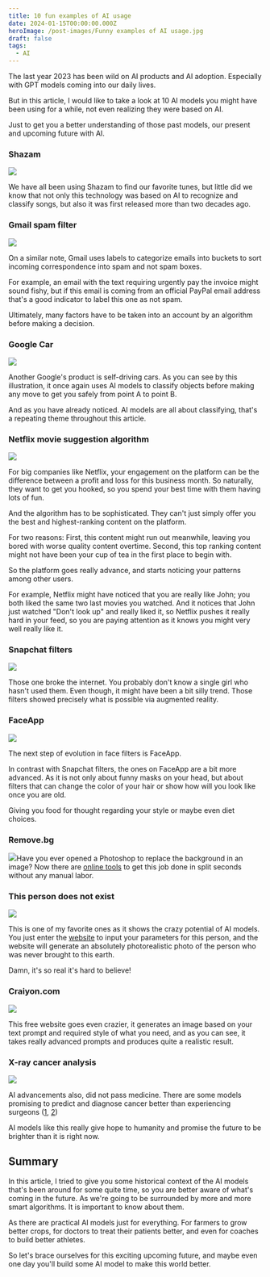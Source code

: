```yaml
---
title: 10 fun examples of AI usage
date: 2024-01-15T00:00:00.000Z
heroImage: /post-images/Funny examples of AI usage.jpg
draft: false
tags:
  - AI
---
```


The last year 2023 has been wild on AI products and AI adoption. Especially with GPT models coming into our daily lives.

But in this article, I would like to take a look at 10 AI models you might have been using for a while, not even realizing they were based on AI.

Just to get you a better understanding of those past models, our present and upcoming future with AI.

### Shazam

![](</post-images/Funny examples of AI usage ILLUSTRATION Shazam.png>)

We have all been using Shazam to find our favorite tunes, but little did we know that not only this technology was based on AI to recognize and classify songs, but also it was first released more than two decades ago.

### Gmail spam filter

![](</post-images/Funny examples of AI usage ILLUSTRATION Gmail.png>)

On a similar note, Gmail uses labels to categorize emails into buckets to sort incoming correspondence into spam and not spam boxes.

For example, an email with the text requiring urgently pay the invoice might sound fishy, but if this email is coming from an official PayPal email address that's a good indicator to label this one as not spam.

Ultimately, many factors have to be taken into an account by an algorithm before making a decision.

### Google Car

![](</post-images/Funny examples of AI usage_ self-driving cars.png>)

Another Google's product is self-driving cars. As you can see by this illustration, it once again uses AI models to classify objects before making any move to get you safely from point A to point B.

And as you have already noticed. AI models are all about classifying, that's a repeating theme throughout this article.

### Netflix movie suggestion algorithm

![](</post-images/Funny examples of AI usage_Netflix.png>)

For big companies like Netflix, your engagement on the platform can be the difference between a profit and loss for this business month. So naturally, they want to get you hooked, so you spend your best time with them having lots of fun.

And the algorithm has to be sophisticated. They can't just simply offer you the best and highest-ranking content on the platform.

For two reasons: First, this content might run out meanwhile, leaving you bored with worse quality content overtime. Second, this top ranking content might not have been your cup of tea in the first place to begin with.

So the platform goes really advance, and starts noticing your patterns among other users.

For example, Netflix might have noticed that you are really like John; you both liked the same two last movies you watched. And it notices that John just watched "Don't look up" and really liked it, so Netflix pushes it really hard in your feed, so you are paying attention as it knows you might very well really like it.

### Snapchat filters

![](</post-images/Funny examples of AI usage_Snapchat.png>)

Those one broke the internet. You probably don't know a single girl who hasn't used them. Even though, it might have been a bit silly trend. Those filters showed precisely what is possible via augmented reality.

### FaceApp

![](</post-images/Funny examples of AI usage_ FaceApp.png>)

The next step of evolution in face filters is FaceApp.

In contrast with Snapchat filters, the ones on FaceApp are a bit more advanced. As it is not only about funny masks on your head, but about filters that can change the color of your hair or show how will you look like once you are old.

Giving you food for thought regarding your style or maybe even diet choices.

### Remove.bg

![](</post-images/Funny examples of AI usage remove.bg.png>)Have you ever opened a Photoshop to replace the background in an image? Now there are [online tools](https://www.remove.bg/) to get this job done in split seconds without any manual labor.

### This person does not exist

![](</post-images/Funny examples of AI usage_ this-person-does-not-exist.png>)

This is one of my favorite ones as it shows the crazy potential of AI models. You just enter the [website](https://this-person-does-not-exist.com/en) to input your parameters for this person, and the website will generate an absolutely photorealistic photo of the person who was never brought to this earth.

Damn, it's so real it's hard to believe!

### Craiyon.com

![](</post-images/Funny examples of AI usage_ AI photo generator.png>)

This free website goes even crazier, it generates an image based on your text prompt and required style of what you need, and as you can see, it takes really advanced prompts and produces quite a realistic result.

### X-ray cancer analysis

![](</post-images/Funny examples of AI usage_  AI tool detecting early lung cancer.png>)

AI advancements also, did not pass medicine. There are some models promising to predict and diagnose cancer better than experiencing surgeons ([1](https://www.theguardian.com/society/2023/apr/30/artificial-intelligence-tool-identify-cancer-ai), [2](https://www.rsna.org/news/2023/june/ai-improves-lung-cancer-detection))

AI models like this really give hope to humanity and promise the future to be brighter than it is right now.

## Summary

In this article, I tried to give you some historical context of the AI models that's been  around for some quite time, so you are better aware of what's coming in the future. As we're going to be surrounded by more and more smart algorithms. It is important to know about them.

As there are practical AI models just for everything. For farmers to grow better crops, for doctors to treat their patients better, and even for coaches to build better athletes.

So let's brace ourselves for this exciting upcoming future, and maybe even one day you'll build some AI model to make this world better.
